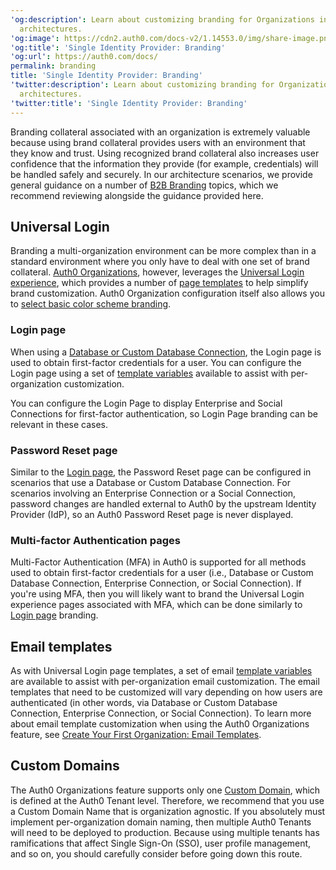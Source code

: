 ```yaml
---
'og:description': Learn about customizing branding for Organizations in multi-tenant
  architectures.
'og:image': https://cdn2.auth0.com/docs-v2/1.14553.0/img/share-image.png
'og:title': 'Single Identity Provider: Branding'
'og:url': https://auth0.com/docs/
permalink: branding
title: 'Single Identity Provider: Branding'
'twitter:description': Learn about customizing branding for Organizations in multi-tenant
  architectures.
'twitter:title': 'Single Identity Provider: Branding'
---
```

Branding collateral associated with an organization is extremely valuable because using brand collateral provides users with an environment that they know and trust. Using recognized brand collateral also increases user confidence that the information they provide (for example, credentials) will be handled safely and securely. In our architecture scenarios, we provide general guidance on a number of [B2B Branding](/docs/get-started/architecture-scenarios/business-to-business/branding) topics, which we recommend reviewing alongside the guidance provided here.

## Universal Login

Branding a multi-organization environment can be more complex than in a standard environment where you only have to deal with one set of brand collateral. [Auth0 Organizations](/docs/manage-users/organizations/organizations-overview), however, leverages the [Universal Login experience](/docs/authenticate/login/auth0-universal-login/universal-login-vs-classic-login/universal-experience), which provides a number of [page templates](/docs/customize/login-pages/universal-login/customize-templates) to help simplify brand customization. Auth0 Organization configuration itself also allows you to [select basic color scheme branding](/docs/manage-users/organizations/configure-organizations/create-organizations).

### Login page

When using a [Database or Custom Database Connection](/docs/authenticate/database-connections), the Login page is used to obtain first-factor credentials for a user. You can configure the Login page using a set of [template variables](/docs/manage-users/organizations/create-first-organization) available to assist with per-organization customization.

<Callout icon="file-lines" color="#0EA5E9" iconType="regular">

You can configure the Login Page to display Enterprise and Social Connections for first-factor authentication, so Login Page branding can be relevant in these cases.

</Callout>

### Password Reset page

Similar to the [Login page](#login-page), the Password Reset page can be configured in scenarios that use a Database or Custom Database Connection. For scenarios involving an Enterprise Connection or a Social Connection, password changes are handled external to Auth0 by the upstream <Tooltip tip="Identity Provider (IdP): Service that stores and manages digital identities." cta="View Glossary" href="/docs/glossary?term=Identity+Provider">Identity Provider</Tooltip> (IdP), so an Auth0 Password Reset page is never displayed.

### Multi-factor Authentication pages

<Tooltip tip="Multi-factor authentication (MFA): User authentication process that uses a factor in addition to username and password such as a code via SMS." cta="View Glossary" href="/docs/glossary?term=Multi-Factor+Authentication">Multi-Factor Authentication</Tooltip> (MFA) in Auth0 is supported for all methods used to obtain first-factor credentials for a user (i.e., Database or Custom Database Connection, Enterprise Connection, or Social Connection). If you're using MFA, then you will likely want to brand the <Tooltip tip="Universal Login: Your application redirects to Universal Login, hosted on Auth0's Authorization Server, to verify a user's identity." cta="View Glossary" href="/docs/glossary?term=Universal+Login">Universal Login</Tooltip> experience pages associated with MFA, which can be done similarly to [Login page](#login-page) branding.

## Email templates

As with Universal Login page templates, a set of email [template variables](/docs/customize/email/email-templates) are available to assist with per-organization email customization. The email templates that need to be customized will vary depending on how users are authenticated (in other words, via Database or Custom Database Connection, Enterprise Connection, or Social Connection). To learn more about email template customization when using the Auth0 Organizations feature, see [Create Your First Organization: Email Templates](/docs/manage-users/organizations/create-first-organization).

## Custom Domains

The Auth0 Organizations feature supports only one [Custom Domain](/docs/customize/custom-domains), which is defined at the Auth0 Tenant level. Therefore, we recommend that you use a <Tooltip tip="Custom Domain: Third-party domain with a specialized, or vanity, name." cta="View Glossary" href="/docs/glossary?term=Custom+Domain">Custom Domain</Tooltip> Name that is organization agnostic. If you absolutely must implement per-organization domain naming, then multiple Auth0 Tenants will need to be deployed to production. Because using multiple tenants has ramifications that affect <Tooltip tip="Single Sign-On (SSO): Service that, after a user logs into one applicaton, automatically logs that user in to other applications." cta="View Glossary" href="/docs/glossary?term=Single+Sign-On">Single Sign-On</Tooltip> (SSO), user profile management, and so on, you should carefully consider before going down this route.